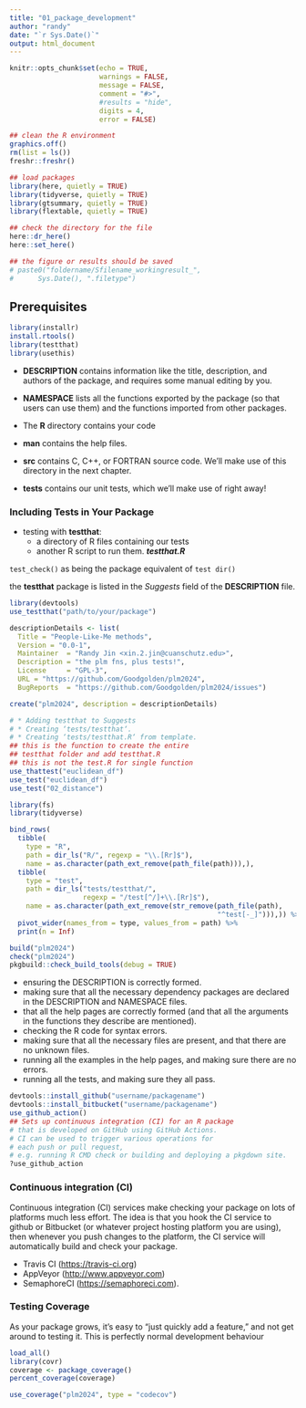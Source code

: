 ```yaml
---
title: "01_package_development"
author: "randy"
date: "`r Sys.Date()`"
output: html_document
---
```


```r
knitr::opts_chunk$set(echo = TRUE,
                      warnings = FALSE,
                      message = FALSE,
                      comment = "#>",
                      #results = "hide",
                      digits = 4,
                      error = FALSE)

## clean the R environment
graphics.off()
rm(list = ls())
freshr::freshr()

## load packages
library(here, quietly = TRUE)
library(tidyverse, quietly = TRUE)
library(gtsummary, quietly = TRUE)
library(flextable, quietly = TRUE)

## check the directory for the file
here::dr_here()
here::set_here()

## the figure or results should be saved 
# paste0("foldername/Sfilename_workingresult_", 
#      Sys.Date(), ".filetype")

```

## Prerequisites

```r
library(installr)
install.rtools()
library(testthat)
library(usethis)
```

-   **DESCRIPTION** contains information like the title, description, and authors of the package, and requires some manual editing by you.

-   **NAMESPACE** lists all the functions exported by the package (so that users can use them) and the functions imported from other packages.

-   The **R** directory contains your code

-   **man** contains the help files.

-   **src** contains C, C++, or FORTRAN source code. We’ll make use of this directory in the next chapter.

-   **tests** contains our unit tests, which we’ll make use of right away!

### Including Tests in Your Package

-   testing with **testthat**:
    -   a directory of R files containing our tests
    -   another R script to run them. ***testthat.R***

`test_check()` as being the package equivalent of `test dir()`

the **testthat** package is listed in the *Suggests* field of the **DESCRIPTION** file.

```r
library(devtools)
use_testthat("path/to/your/package")
```

```r
descriptionDetails <- list(
  Title = "People-Like-Me methods",
  Version = "0.0-1",
  Maintainer  = "Randy Jin <xin.2.jin@cuanschutz.edu>",
  Description = "the plm fns, plus tests!",
  License     = "GPL-3",
  URL = "https://github.com/Goodgolden/plm2024",
  BugReports  = "https://github.com/Goodgolden/plm2024/issues")

create("plm2024", description = descriptionDetails)

```

```r
# * Adding testthat to Suggests
# * Creating ‘tests/testthat‘.
# * Creating ‘tests/testthat.R‘ from template.
## this is the function to create the entire 
## testthat folder and add testthat.R
## this is not the test.R for single function
use_thattest("euclidean_df")
use_test("euclidean_df")
use_test("02_distance")
```

```r
library(fs)
library(tidyverse)

bind_rows(
  tibble(
    type = "R",
    path = dir_ls("R/", regexp = "\\.[Rr]$"),
    name = as.character(path_ext_remove(path_file(path))),),
  tibble(
    type = "test",
    path = dir_ls("tests/testthat/", 
                  regexp = "/test[^/]+\\.[Rr]$"),
    name = as.character(path_ext_remove(str_remove(path_file(path),
                                                   "^test[-_]"))),)) %>%
  pivot_wider(names_from = type, values_from = path) %>%
  print(n = Inf)
```

```r
build("plm2024")
check("plm2024")
pkgbuild::check_build_tools(debug = TRUE)
```

-   ensuring the DESCRIPTION is correctly formed.
-   making sure that all the necessary dependency packages are declared in the DESCRIPTION and NAMESPACE files.
-   that all the help pages are correctly formed (and that all the arguments in the functions they describe are mentioned).
-   checking the R code for syntax errors.
-   making sure that all the necessary files are present, and that there are no unknown files.
-   running all the examples in the help pages, and making sure there are no errors.
-   running all the tests, and making sure they all pass.

```r
devtools::install_github("username/packagename") 
devtools::install_bitbucket("username/packagename")
use_github_action()
## Sets up continuous integration (CI) for an R package 
# that is developed on GitHub using GitHub Actions. 
# CI can be used to trigger various operations for 
# each push or pull request, 
# e.g. running ⁠R CMD check⁠ or building and deploying a pkgdown site.
?use_github_action
```

### Continuous integration (CI)

Continuous integration (CI) services make checking your package on lots of platforms much less effort. The idea is that you hook the CI service to github or Bitbucket (or whatever project hosting platform you are using), then whenever you push changes to the platform, the CI service will automatically build and check your package.

-   Travis CI (<https://travis-ci.org>)
-   AppVeyor (<http://www.appveyor.com>)
-   SemaphoreCI (<https://semaphoreci.com>).

### Testing Coverage

As your package grows, it’s easy to “just quickly add a feature,” and not get around to testing it. This is perfectly normal development behaviour

```r
load_all()
library(covr)
coverage <- package_coverage()
percent_coverage(coverage)

use_coverage("plm2024", type = "codecov")
```
